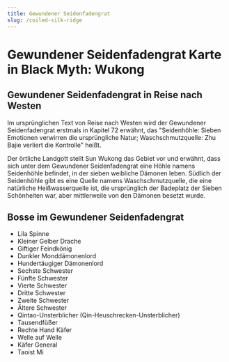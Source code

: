 ```yaml
---
title: Gewundener Seidenfadengrat
slug: /coiled-silk-ridge
---
```


# Gewundener Seidenfadengrat Karte in Black Myth: Wukong

## Gewundener Seidenfadengrat in Reise nach Westen

Im ursprünglichen Text von Reise nach Westen wird der Gewundener Seidenfadengrat erstmals in Kapitel 72 erwähnt, das "Seidenhöhle: Sieben Emotionen verwirren die ursprüngliche Natur; Waschschmutzquelle: Zhu Bajie verliert die Kontrolle" heißt.

Der örtliche Landgott stellt Sun Wukong das Gebiet vor und erwähnt, dass sich unter dem Gewundener Seidenfadengrat eine Höhle namens Seidenhöhle befindet, in der sieben weibliche Dämonen leben. Südlich der Seidenhöhle gibt es eine Quelle namens Waschschmutzquelle, die eine natürliche Heißwasserquelle ist, die ursprünglich der Badeplatz der Sieben Schönheiten war, aber mittlerweile von den Dämonen besetzt wurde.

## Bosse im Gewundener Seidenfadengrat

- Lila Spinne
- Kleiner Gelber Drache
- Giftiger Feindkönig
- Dunkler Monddämonenlord
- Hundertäugiger Dämonenlord
- Sechste Schwester
- Fünfte Schwester
- Vierte Schwester
- Dritte Schwester
- Zweite Schwester
- Ältere Schwester
- Qintao-Unsterblicher (Qin-Heuschrecken-Unsterblicher)
- Tausendfüßer
- Rechte Hand Käfer
- Welle auf Welle
- Käfer General
- Taoist Mi